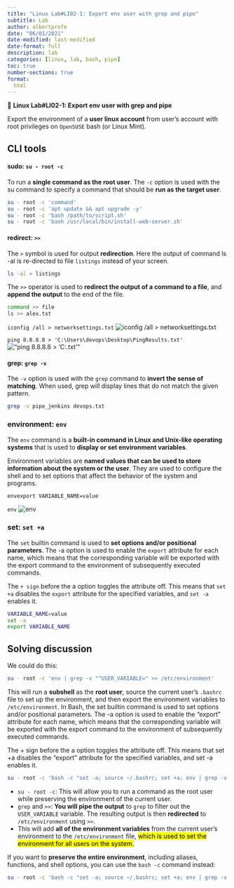 ```yaml
---
title: "Linux Lab#LI02-1: Export env user with grep and pipe"
subtitle: Lab
author: albertprofe
date: "06/01/2021"
date-modified: last-modified
date-format: full
description: lab
categories: [linux, lab, bash, pipe]
toc: true
number-sections: true
format:
  html
---
```


::: {.labs}
📘 **Linux Lab#LI02-1: Export env user with grep and pipe**

Export the environment of a **user linux account** from user's account with root privileges on ``OpenSUSE`` bash (or Linux Mint).
:::

## CLI tools

#### sudo: `su - root -c`

To run a **single command as the root user**. The `-c` option is used with the su command to specify a command that should be **run as the target user**.

``` bash
su - root -c 'command'
su - root -c 'apt update && apt upgrade -y'
su - root -c 'bash /path/to/script.sh'
su - root -c 'bash /usr/local/bin/install-web-server.sh'
```

#### redirect: `>>` 

The `>` symbol is used for output **redirection**. Here the output of command ls -al is re-directed to file `listings` instead of your screen.

``` bash
ls -al > listings
```

The `>>` operator is used to **redirect the output of a command to a file**, and **append the output** to the end of the file.

``` bash
command >> file
ls >> alex.txt
```

`iconfig /all > networksettings.txt`
![iconfig /all > networksettings.txt](/images/linux/redirect.png)

`ping 8.8.8.8 > 'C:\Users\devops\Desktop\PingResults.txt'`
!["ping 8.8.8.8 > 'C:\Users\devops\Desktop\PingResults.txt'"](/images/linux/redirect2.png)



#### grep: `grep -v` 

The `-v` option is used with the `grep` command to **invert the sense of matching**. When used, grep will display lines that do not match the given pattern.

``` bash
grep -v pipe_jenkins devops.txt
```

### environment: `env`

The `env` command is a **built-in command in Linux and Unix-like operating systems** that is used to **display or set environment variables**.

Environment variables are **named values that can be used to store information about the system or the user**. They are used to configure the shell and to set options that affect the behavior of the system and programs.

``` bash
envexport VARIABLE_NAME=value
```

`env`
![env](/images/linux/env.png)



### set: `set +a`

The `set` builtin command is used to **set options and/or positional parameters**. The -a option is used to enable the `export` attribute for each name, which means that the corresponding variable will be exported with the export command to the environment of subsequently executed commands.

The `+ sign` before the a option toggles the attribute off. This means that `set +a` disables the `export` attribute for the specified variables, and `set -a` enables it.

``` bash
VARIABLE_NAME=value
set -a
export VARIABLE_NAME

```

## Solving discussion

We could do this:

``` bash
su - root -c 'env | grep -v "^USER_VARIABLE=" >> /etc/environment'
```

This will run a **subshell** as the **root user**, source the current user's `.bashrc` file to set up the environment, and then export the environment variables to `/etc/environment`.
In Bash, the set builtin command is used to set options and/or positional parameters. The -a option is used to enable the "export" attribute for each name, which means that the corresponding variable will be exported with the export command to the environment of subsequently executed commands.

The + sign before the a option toggles the attribute off. This means that set +a disables the "export" attribute for the specified variables, and set -a enables it.


```  .bash
su - root -c 'bash -c "set -a; source ~/.bashrc; set +a; env | grep -v \"^USER_VARIABLE=\" >> /etc/environment"'
```

- ``su - root -c``: This will allow you to run a command as the root user while preserving the environment of the current user.
- `grep` and `>>`: **You will pipe the output** to `grep` to filter out the `USER_VARIABLE` variable. The resulting output is then **redirected** to `/etc/environment` using `>>`.
- This will add **all of the environment variables** from the current user's environment to the `/etc/environment` file, <mark>which is used to set the environment for all users on the system.<mark>


If you want to **preserve the entire environment**, including aliases, functions, and shell options, you can use the `bash -c` command instead:

```  .bash
su - root -c 'bash -c "set -a; source ~/.bashrc; set +a; env | grep -v \"^LS_COLORS=\" >> /etc/environment"'
```



